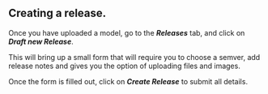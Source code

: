 
## **Creating a release.**

Once you have uploaded a model, go to the **_Releases_** tab, and click on **_Draft new Release_**.

<MigrationImageBehaviour src={bailoNewRelease}/>

This will bring up a small form that will require you to choose a semver, add release notes and gives you the option of
uploading files and images.

<MigrationImageBehaviour src={bailoNewReleaseForm} scaling={80}/>

Once the form is filled out, click on **_Create Release_** to submit all details.

